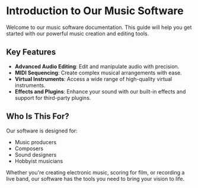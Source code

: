 # Introduction to Our Music Software

Welcome to our music software documentation. This guide will help you get started with our powerful music creation and editing tools.

## Key Features

- **Advanced Audio Editing**: Edit and manipulate audio with precision.
- **MIDI Sequencing**: Create complex musical arrangements with ease.
- **Virtual Instruments**: Access a wide range of high-quality virtual instruments.
- **Effects and Plugins**: Enhance your sound with our built-in effects and support for third-party plugins.

## Who Is This For?

Our software is designed for:

- Music producers
- Composers
- Sound designers
- Hobbyist musicians

Whether you're creating electronic music, scoring for film, or recording a live band, our software has the tools you need to bring your vision to life.

